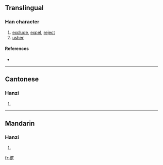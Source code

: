 {{also|擯}}
==Translingual==

===Han character===
{{Han char|rn=64|rad=手|as=10|sn=13|four=|canj=手十人金 (QJOC)}}

# [[exclude]], [[expel]], [[reject]]
# [[usher]]

====References====
* {{Han ref|kx=0449.081|hdz=31937.030|uh=6448|ud=25672}}

----

==Cantonese==

===Hanzi===
{{yue-hanzi|jyut=|y=ban3}}

# {{defn|Cantonese}}

----

==Mandarin==

===Hanzi===
{{cmn-hanzi|tra=擯|pin=[[bìn]] ([[bin4]])|wg=pin<sup>4</sup>}}

# {{defn|Mandarin}}

[[fr:摈]]